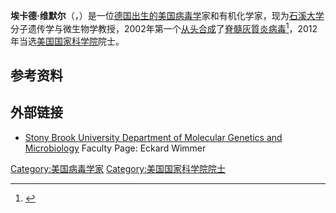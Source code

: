 {{Infobox scientist
|name              = Eckard Wimmer
|image             =
|image_size        = 
|caption           = 
|birth_date        = {{Birth date and age|1936|05|22|df=y}}
|birth_place       = [[德国|德国]][[柏林|柏林]]
|death_date        = 
|death_place       = 
|citizenship       = 
|nationality       = 
|ethnicity         = 
|fields            = [[生物学|生物学]][[病毒学|病毒学]]
|workplaces        = [[石溪大学|石溪大学]]
|alma_mater        = [[哥廷根大学|哥廷根大学]]
|doctoral_advisor  = 
|academic_advisors = 
|doctoral_students = 
|notable_students  = 
|known_for         = 首次[[从头合成|从头合成]]了[[脊髓灰質炎病毒|脊髓灰質炎病毒]]
|author_abbrev_bot = 
|author_abbrev_zoo = 
|influences        = 
|influenced        = 
|awards            = [[马丁努斯·威廉·拜耶林克|拜耶林克]]病毒学奖（2011年）<br>[[羅伯·柯霍獎|科赫金质奖章]]（2012年）
|religion          =
|signature         =  <!--(filename only)-->
|footnotes         = 
| website = {{URL|www.mgm.stonybrook.edu/wimmer}}
}}
'''埃卡德·维默尔'''（{{lang-de|Eckard Wimmer}}，{{bd|1936年|5月22日|}}）是一位[[德裔美国人|德国出生的美国]][[病毒学|病毒学]]家和有机化学家，现为[[石溪大学|石溪大学]]分子遗传学与微生物学教授，2002年第一个[[从头合成|从头合成]]了[[脊髓灰質炎病毒|脊髓灰質炎病毒]]<ref name=pnas>{{cite journal|last=Gupta|first=Sujata|title=Profile of Eckard Wimmer|journal=Proceedings of the National Academy of Sciences of the United States of America|date=5 February 2013|volume=110|issue=6|pages=1973–1975|url=http://www.pnas.org/content/110/6/1973.full|accessdate=24 April 2013|doi=10.1073/pnas.1221558110|pmid=23277540|pmc=3568298|archive-date=2020-08-05|archive-url=https://web.archive.org/web/20200805220958/https://www.pnas.org/content/110/6/1973.full|dead-url=no}}</ref>，2012年当选[[美国国家科学院|美国国家科学院]]院士。

== 参考资料 ==
{{reflist|25em}}
== 外部链接 ==
* [http://www.mgm.stonybrook.edu/wimmer/index.shtml Stony Brook University Department of Molecular Genetics and Microbiology] {{Wayback|url=http://www.mgm.stonybrook.edu/wimmer/index.shtml |date=20170324043349 }} Faculty Page: Eckard Wimmer

{{Authority control}}

{{DEFAULTSORT:Wimmer, Eckard}}

[[Category:美国病毒学家|Category:美国病毒学家]]
[[Category:美国国家科学院院士|Category:美国国家科学院院士]]